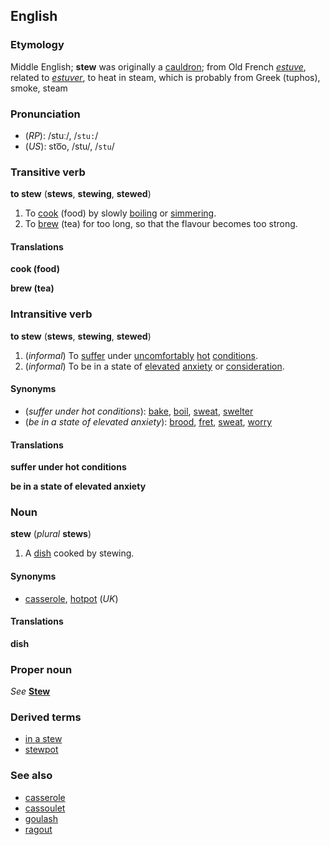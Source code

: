 ==English==
===Etymology===
Middle English; '''stew''' was originally a [[cauldron]]; from Old French ''[[estuve]]'', related to ''[[estuver]]'', to heat in steam, which is probably from Greek ''[[]]''<!--provide the (ancient) Greek here--> (tuphos), smoke, steam

===Pronunciation===
*(''RP''): /stuː/, /<tt>stu:</tt>/
*(''US''): sto͞o, /stu/, /<tt>stu</tt>/

===Transitive verb===
'''to stew''' ('''stews''', '''stewing''', '''stewed''')

#To [[cook]] (food) by slowly [[boil]]ing or [[simmer]]ing.
#To [[brew]] (tea) for too long, so that the flavour becomes too strong.

====Translations====

'''cook (food)'''
{{top}}
{{mid}}
{{bottom}}

'''brew (tea)'''
{{top}}
{{mid}}
{{bottom}}

===Intransitive verb===
'''to stew''' ('''stews''', '''stewing''', '''stewed''')

#(''informal'') To [[suffer]] under [[uncomfortably]] [[hot]] [[condition]]s.
#(''informal'') To be in a state of [[elevated]] [[anxiety]] or [[consideration]].

====Synonyms====
*(''suffer under hot conditions''): [[bake]], [[boil]], [[sweat]], [[swelter]]
*(''be in a state of elevated anxiety''): [[brood]], [[fret]], [[sweat]], [[worry]]

====Translations====

'''suffer under hot conditions'''
{{top}}
{{mid}}
{{bottom}}

'''be in a state of elevated anxiety'''
{{top}}
{{mid}}
{{bottom}}

===Noun===
'''stew''' (''plural'' '''stews''')

#A [[dish]] cooked by stewing.

====Synonyms====
*[[casserole]], [[hotpot]] (''UK'')

====Translations====

'''dish'''
{{top}}
{{mid}}
{{bottom}}

===Proper noun===
''See'' '''[[Stew]]'''

===Derived terms===
*[[in a stew]]
*[[stewpot]]

===See also===
*[[casserole]]
*[[cassoulet]]
*[[goulash]]
*[[ragout]]